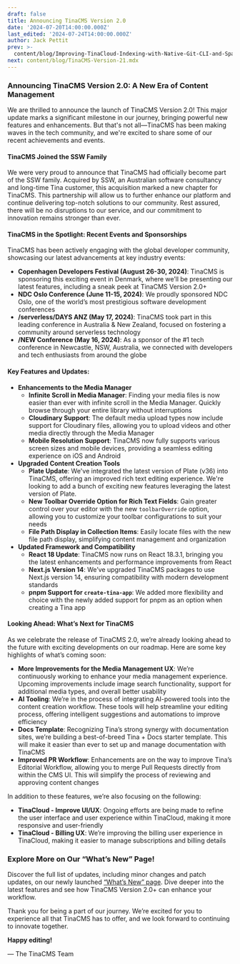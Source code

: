 ```yaml
---
draft: false
title: Announcing TinaCMS Version 2.0
date: '2024-07-20T14:00:00.000Z'
last_edited: '2024-07-24T14:00:00.000Z'
author: Jack Pettit
prev: >-
  content/blog/Improving-TinaCloud-Indexing-with-Native-Git-CLI-and-Sparse-Checkout.mdx
next: content/blog/TinaCMS-Version-21.mdx
---
```


### Announcing TinaCMS Version 2.0: A New Era of Content Management

We are thrilled to announce the launch of TinaCMS Version 2.0! This major update marks a significant milestone in our journey, bringing powerful new features and enhancements. But that's not all—TinaCMS has been making waves in the tech community, and we're excited to share some of our recent achievements and events.

#### TinaCMS Joined the SSW Family

We were very proud to announce that TinaCMS had officially become part of the SSW family. Acquired by SSW, an Australian software consultancy and long-time Tina customer, this acquisition marked a new chapter for TinaCMS. This partnership will allow us to further enhance our platform and continue delivering top-notch solutions to our community. Rest assured, there will be no disruptions to our service, and our commitment to innovation remains stronger than ever.

#### TinaCMS in the Spotlight: Recent Events and Sponsorships

TinaCMS has been actively engaging with the global developer community, showcasing our latest advancements at key industry events:

* **Copenhagen Developers Festival (August 26-30, 2024)**: TinaCMS is sponsoring this exciting event in Denmark, where we’ll be presenting our latest features, including a sneak peek at TinaCMS Version 2.0+
* **NDC Oslo Conference (June 11-15, 2024)**: We proudly sponsored NDC Oslo, one of the world’s most prestigious software development conferences
* **/serverless/DAYS ANZ (May 17, 2024)**: TinaCMS took part in this leading conference in Australia & New Zealand, focused on fostering a community around serverless technology
* **/NEW Conference (May 16, 2024)**: As a sponsor of the #1 tech conference in Newcastle, NSW, Australia, we connected with developers and tech enthusiasts from around the globe

#### Key Features and Updates:

* **Enhancements to the Media Manager**
  * **Infinite Scroll in Media Manager**: Finding your media files is now easier than ever with infinite scroll in the Media Manager. Quickly browse through your entire library without interruptions
  * **Cloudinary Support**: The default media upload types now include support for Cloudinary files, allowing you to upload videos and other media directly through the Media Manager
  * **Mobile Resolution Support**: TinaCMS now fully supports various screen sizes and mobile devices, providing a seamless editing experience on iOS and Android
* **Upgraded Content Creation Tools**
  * **Plate Update**: We've integrated the latest version of Plate (v36) into TinaCMS, offering an improved rich text editing experience. We're looking to add a bunch of exciting new features leveraging the latest version of Plate.
  * **New Toolbar Override Option for Rich Text Fields**: Gain greater control over your editor with the new `toolbarOverride` option, allowing you to customize your toolbar configurations to suit your needs
  * **File Path Display in Collection Items**: Easily locate files with the new file path display, simplifying content management and organization
* **Updated Framework and Compatibility**
  * **React 18 Update**: TinaCMS now runs on React 18.3.1, bringing you the latest enhancements and performance improvements from React
  * **Next.js Version 14**: We’ve upgraded TinaCMS packages to use Next.js version 14, ensuring compatibility with modern development standards
  * **pnpm Support for `create-tina-app`**: We added more flexibility and choice with the newly added support for pnpm as an option when creating a Tina app

#### Looking Ahead: What’s Next for TinaCMS

As we celebrate the release of TinaCMS 2.0, we’re already looking ahead to the future with exciting developments on our roadmap. Here are some key highlights of what’s coming soon:

* **More Improvements for the Media Management UX**: We’re continuously working to enhance your media management experience. Upcoming improvements include image search functionality, support for additional media types, and overall better usability
* **AI Tooling**: We’re in the process of integrating AI-powered tools into the content creation workflow. These tools will help streamline your editing process, offering intelligent suggestions and automations to improve efficiency
* **Docs Template**: Recognizing Tina’s strong synergy with documentation sites, we’re building a best-of-breed Tina + Docs starter template. This will make it easier than ever to set up and manage documentation with TinaCMS
* **Improved PR Workflow**: Enhancements are on the way to improve Tina’s Editorial Workflow, allowing you to merge Pull Requests directly from within the CMS UI. This will simplify the process of reviewing and approving content changes

In addition to these features, we’re also focusing on the following:

* **TinaCloud - Improve UI/UX**: Ongoing efforts are being made to refine the user interface and user experience within TinaCloud, making it more responsive and user-friendly
* **TinaCloud - Billing UX**: We’re improving the billing user experience in TinaCloud, making it easier to manage subscriptions and billing details

### Explore More on Our “What’s New” Page!

Discover the full list of updates, including minor changes and patch updates, on our newly launched [“What’s New” page](/whats-new/tinacms/). Dive deeper into the latest features and see how TinaCMS Version 2.0+ can enhance your workflow.

Thank you for being a part of our journey. We’re excited for you to experience all that TinaCMS has to offer, and we look forward to continuing to innovate together.

**Happy editing!**

— The TinaCMS Team
